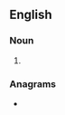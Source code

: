 ==English==

===Noun===
{{head|en|noun plural form}}

# {{plural of|paperer|lang=en}}

===Anagrams===
* {{anagrams|en|prepares|preparse|repapers}}